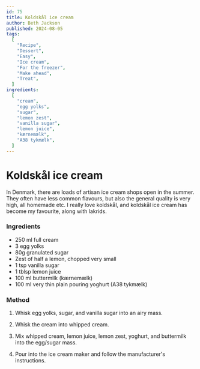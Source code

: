 ```yaml
---
id: 75
title: Koldskål ice cream
author: Beth Jackson
published: 2024-08-05
tags:
  [
    "Recipe",
    "Dessert",
    "Easy",
    "Ice cream",
    "For the freezer",
    "Make ahead",
    "Treat",
  ]
ingredients:
  [
    "cream",
    "egg yolks",
    "sugar",
    "lemon zest",
    "vanilla sugar",
    "lemon juice",
    "kærnemælk",
    "A38 tykmælk",
  ]
---
```


# Koldskål ice cream

<BlogTextWrapper>

In Denmark, there are loads of artisan ice cream shops open in the summer. They often have less common flavours, but also the general quality is very high, all homemade etc. I really love koldskål, and koldskål ice cream has become my favourite, along with lakrids.

</BlogTextWrapper>

<BlogTextWrapper>

### Ingredients

- 250 ml full cream
- 3 egg yolks
- 80g granulated sugar
- Zest of half a lemon, chopped very small
- 1 tsp vanilla sugar
- 1 tblsp lemon juice
- 100 ml buttermilk (kærnemælk)
- 100 ml very thin plain pouring yoghurt (A38 tykmælk)

</BlogTextWrapper>

<BlogTextWrapper>

### Method

1. Whisk egg yolks, sugar, and vanilla sugar into an airy mass.

2. Whisk the cream into whipped cream.

3. Mix whipped cream, lemon juice, lemon zest, yoghurt, and buttermilk into the egg/sugar mass.

4. Pour into the ice cream maker and follow the manufacturer's instructions.

</BlogTextWrapper>

<ClickableTags tags={tags} />
